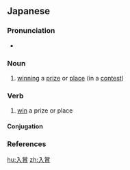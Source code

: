 ==Japanese==
{{ja-kanjitab|にゅう|しょう|yomi=on}}

===Pronunciation===
* {{ja-pron|にゅうしょう|y=o|acc=0|acc_ref=NHK}}

===Noun===
{{ja-noun|にゅうしょう}}

# [[win]]ning a [[prize]] or [[place]] (in a [[contest]])

===Verb===
{{ja-verb-suru|にゅうしょう}}

# [[win]] a prize or place

====Conjugation====
{{ja-suru|にゅうしょう}}

===References===
<references/>

[[hu:入賞]]
[[zh:入賞]]